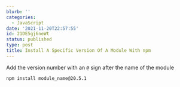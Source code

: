 ```yaml
---
blurb: ''
categories:
  - JavaScript
date: '2021-11-20T22:57:55'
id: 21DE5gj6neWt
status: published
type: post
title: Install A Specific Version Of A Module With npm
---
```


Add the version number with an `@` sign after the name of the module

```
npm install module_name@20.5.1
```

